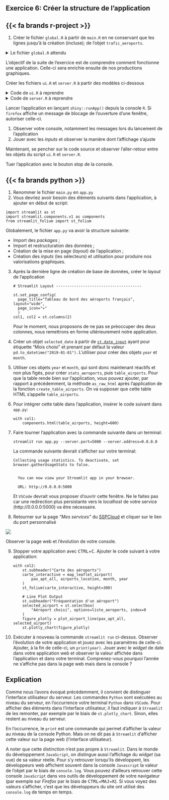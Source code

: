 ::: {.callout-note collapse="false" icon=false}
## `<i class="bi bi-book"></i>`{=html} Exercice 6: Créer la structure de l'application

::::: {.panel-tabset group="language"}

## {{< fa brands r-project >}}

1. Créer le fichier `global.R` à partir de `main.R` en ne conservant que les lignes jusqu'à la création (incluse);
de l'objet `trafic_aeroports`.

<details>
<summary>
Le fichier `global.R` attendu
</summary>
```.r
```
</details>

L'objectif de la suite de l'exercice est de comprendre comment fonctionne une
application. Celle-ci sera enrichie ensuite de nos productions graphiques. 

Créer les fichiers `ui.R` et `server.R` à partir des modèles ci-dessous

<details>
<summary>
Code de `ui.R` à reprendre
</summary>
```.r
```
</details>

<details>
<summary>
Code de `server.R` à reprendre
</summary>
```.r
```
</details>


Lancer l'application en lançant `shiny::runApp()` depuis la console `R`. Si `firefox` affiche un message de blocage de l'ouverture d'une fenêtre, autoriser celle-ci. 

1. Observer votre console, notamment les messages lors du lancement de l'application
2. Jouer avec les _inputs_ et observer la manière dont l'affichage s'ajuste

Maintenant, se pencher sur le code source et observer l'aller-retour entre les objets du script `ui.R` et `server.R`. 

Tuer l'application avec le bouton stop de la console. 


## {{< fa brands python >}}

1. Renommer le fichier `main.py` en `app.py`
2. Vous devriez avoir besoin des éléments suivants dans l'application, à ajouter en début de script:

```.python
import streamlit as st
import streamlit.components.v1 as components
from streamlit_folium import st_folium
```

Globalement, le fichier `app.py` va avoir la structure suivante:

- Import des _packages_ ;
- Import et restructuration des données ;
- Création de la mise en page (_layout_) de l'application ;
- Création des _inputs_ (les sélecteurs) et utilisation pour produire nos valorisations graphiques.

3. Après la dernière ligne de création de base de données, créer le _layout_ de l'application

    ```.python
    # Streamlit Layout --------------------------------------
    
    st.set_page_config(
      page_title="Tableau de bord des aéroports français", layout="wide",
      page_icon="✈️"
      )
    col1, col2 = st.columns(2)
    ```

    Pour le moment, nous proposons de ne pas se préoccuper des deux colonnes, nous remettrons en forme ultérieurement notre application.

4. Créer un objet `selected_date` à partir de [`st.date_input`](https://docs.streamlit.io/develop/api-reference/widgets/st.date_input) ayant pour étiquette "Mois choisi" et prenant par défaut la valeur `pd.to_datetime("2019-01-01")`. L'utiliser pour créer des objets `year` et `month`.

5. Utiliser ces objets `year` et `month`, qui sont donc maintenant réactifs et non plus figés, pour créer `stats_aeroports`, puis `table_airports`. Pour que la table rende bien sur l'application, vous pouvez ajouter, par rapport à précédemment, la méthode `as_raw_html` après l'application de la fonction `create_table_airports`. On va supposer que cette table HTML s'appelle `table_airports`.

6. Pour intégrer cette table dans l'application, insérer le code suivant dans `app.py`:

    ```.python
    with col1:
        components.html(table_airports, height=600)
    ```

7. Faire tourner l'application avec la commande suivante dans un terminal: 

    ```.python
    streamlit run app.py --server.port=5000 --server.address=0.0.0.0
    ```

    La commande suivante devrait s'afficher sur votre terminal:

    ```.python
    Collecting usage statistics. To deactivate, set browser.gatherUsageStats to false.
    
    
      You can now view your Streamlit app in your browser.
    
      URL: http://0.0.0.0:5000
    ```

    Et `VSCode` devrait vous proposer d'ouvrir cette fenêtre. Ne le faites pas car une redirection plus persistante vers le _localhost_ de votre service (http://0.0.0.0:5000) va être nécessaire. 

8. Retourner sur la page _"Mes services"_ du [SSPCloud](https://datalab.sspcloud.fr/my-services) et cliquer sur le lien du port personnalisé

![](img/lien_perso.png)

Observer la page web et l'évolution de votre console. 

9. Stopper votre application avec <kbd>CTRL</kbd>+<kbd>C</kbd>. Ajouter le code suivant à votre application:

    ```.python
    with col2:
        st.subheader("Carte des aéroports")
        carte_interactive = map_leaflet_airport(
            pax_apt_all, airports_location, month, year
        )
        st_folium(carte_interactive, height=300)
        
        # Line Plot Output
        st.subheader("Fréquentation d'un aéroport")
        selected_airport = st.selectbox(
            "Aéroport choisi", options=liste_aeroports, index=0
        )
        figure_plotly = plot_airport_line(pax_apt_all, selected_airport)
        st.plotly_chart(figure_plotly)
    ```

10. Exécuter à nouveau la commande `streamlit run` ci-dessus. Observer l'évolution de votre application et jouez avec les paramètres de celle-ci. Ajouter, à la fin de celle-ci, un `print(year)`. Jouer avec le _widget_ de date dans votre application web et observer la valeur affichée dans l'application et dans votre terminal. Comprenez-vous pourquoi l'année ne s'affiche pas dans la page web mais dans la console ? 

:::::: {.callout-tip collapse="true"}
## Explication

Comme nous l'avons évoqué précédemment, il convient de distinguer l'interface utilisateur du serveur. Les commandes `Python` sont exécutées au niveau du serveur, en l'occurrence votre terminal `Python` dans `VSCode`.  Pour afficher des éléments dans l'interface utilisateur, il faut indiquer à `Streamlit` de les remonter, par exemple par le biais de `st.plotly_chart`. Sinon, elles restent au niveau du serveur. 

En l'occurrence, le `print` est une commande qui permet d'afficher la valeur au niveau de la console Python. Mais on ne dit pas à `Streamlit` d'afficher cette valeur sur la page web (l'interface utilisateur). 

A noter que cette distinction n'est pas propre à `Streamlit`. Dans le monde du développement `JavaScript`, on distingue aussi l'affichage du _widget_ (sa vue) de sa valeur réelle. Pour s'y retrouver lorsqu'ils développent, les développeurs web affichent souvent dans la console `Javascript` la valeur de l'objet par le biais de `console.log`. Vous pouvez d'ailleurs retrouver cette console `JavaScript` dans vos outils de développement de votre navigateur (par exemple sur _Firefox_ par le biais de <kbd>CTRL</kbd>+<kbd>MAJ</kbd>+<kbd>K</kbd>). Si vous voyez des valeurs s'afficher, c'est que les développeurs du site ont utilisé des `console.log` de temps en temps. 

::::::



:::::


:::
